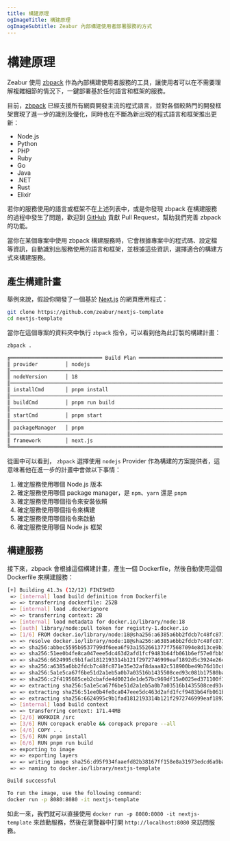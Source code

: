 ```yaml
---
title: 構建原理
ogImageTitle: 構建原理
ogImageSubtitle: Zeabur 內部構建使用者部署服務的方式
---
```


# 構建原理

Zeabur 使用 [zbpack](https://github.com/zeabur/zbpack) 作為內部構建使用者服務的工具，讓使用者可以在不需要理解複雜細節的情況下，一鍵部署基於任何語言和框架的服務。

目前，[zbpack](https://github.com/zeabur/zbpack) 已經支援所有網頁開發主流的程式語言，並對各個較熱門的開發框架實現了進一步的識別及優化，同時也在不斷為新出現的程式語言和框架推出更新：

- Node.js
- Python
- PHP
- Ruby
- Go
- Java
- .NET
- Rust
- Elixir

若你的服務使用的語言或框架不在上述列表中，或是你發現 zbpack 在構建服務的過程中發生了問題，歡迎到 [GitHub](https://github.com/zeabur/zbpack/pulls) 貢獻 Pull Request，幫助我們完善 zbpack 的功能。

當你在某個專案中使用 zbpack 構建服務時，它會根據專案中的程式碼、設定檔等資訊，自動識別出服務使用的語言和框架，並根據這些資訊，選擇適合的構建方式來構建服務。

## 產生構建計畫

舉例來說，假設你開發了一個基於 [Next.js](https://nextjs.org/) 的網頁應用程式：

```bash
git clone https://github.com/zeabur/nextjs-template
cd nextjs-template
```

當你在這個專案的資料夾中執行 `zbpack` 指令，可以看到他為此訂製的構建計畫：

```bash
zbpack .

╔══════════════════════════════ Build Plan ═════════════════════════════╗
║ provider         │ nodejs                                             ║
║───────────────────────────────────────────────────────────────────────║
║ nodeVersion      │ 18                                                 ║
║───────────────────────────────────────────────────────────────────────║
║ installCmd       │ pnpm install                                       ║
║───────────────────────────────────────────────────────────────────────║
║ buildCmd         │ pnpm run build                                     ║
║───────────────────────────────────────────────────────────────────────║
║ startCmd         │ pnpm start                                         ║
║───────────────────────────────────────────────────────────────────────║
║ packageManager   │ pnpm                                               ║
║───────────────────────────────────────────────────────────────────────║
║ framework        │ next.js                                            ║
╚═══════════════════════════════════════════════════════════════════════╝
```

從圖中可以看到， `zbpack` 選擇使用 `nodejs` Provider 作為構建的方案提供者，這意味著他在進一步的計畫中會做以下事情：

1. 確定服務使用哪個 Node.js 版本
2. 確定服務使用哪個 package manager，是 `npm`、`yarn` 還是 `pnpm`
3. 確定服務使用哪個指令來安裝依賴
4. 確定服務使用哪個指令來構建
5. 確定服務使用哪個指令來啟動
6. 確定服務使用哪個 Node.js 框架

## 構建服務

接下來，zbpack 會根據這個構建計畫，產生一個 Dockerfile，然後自動使用這個 Dockerfile 來構建服務：

```bash
[+] Building 41.3s (12/12) FINISHED                                                                     docker:orbstack
 => [internal] load build definition from Dockerfile                                                               0.0s
 => => transferring dockerfile: 252B                                                                               0.0s
 => [internal] load .dockerignore                                                                                  0.0s
 => => transferring context: 2B                                                                                    0.0s
 => [internal] load metadata for docker.io/library/node:18                                                         5.8s
 => [auth] library/node:pull token for registry-1.docker.io                                                        0.0s
 => [1/6] FROM docker.io/library/node:18@sha256:a6385a6bb2fdcb7c48fc871e35e32af8daaa82c518900be49b76d10c005864c2   6.9s
 => => resolve docker.io/library/node:18@sha256:a6385a6bb2fdcb7c48fc871e35e32af8daaa82c518900be49b76d10c005864c2   0.0s
 => => sha256:abbec5595b9537799df6eea6f93a1552661377f75687094e8d13ce9b179b497d 2.00kB / 2.00kB                     0.0s
 => => sha256:51ee0b4fe8ca047eee5dc463d2afd1fcf9483b64fb061b6ef57e0fbb57f8d47d 2.21MB / 2.21MB                     0.9s
 => => sha256:6624995c9b1fad1812193314b121f2972746999eaf1892d5c3924e26c09b9180 452B / 452B                         0.7s
 => => sha256:a6385a6bb2fdcb7c48fc871e35e32af8daaa82c518900be49b76d10c005864c2 1.21kB / 1.21kB                     0.0s
 => => sha256:5a1e5ca67f6be51d2a1eb5a0b7a03516b1435508ced93c081b17580ba61cdc5a 45.96MB / 45.96MB                   3.0s
 => => sha256:c2f4195685ceb2cbafde4d0021de1de57bc969df15a0025ed371100f1cccf364 7.54kB / 7.54kB                     0.0s
 => => extracting sha256:5a1e5ca67f6be51d2a1eb5a0b7a03516b1435508ced93c081b17580ba61cdc5a                          3.7s
 => => extracting sha256:51ee0b4fe8ca047eee5dc463d2afd1fcf9483b64fb061b6ef57e0fbb57f8d47d                          0.0s
 => => extracting sha256:6624995c9b1fad1812193314b121f2972746999eaf1892d5c3924e26c09b9180                          0.0s
 => [internal] load build context                                                                                  5.0s
 => => transferring context: 171.44MB                                                                              5.0s
 => [2/6] WORKDIR /src                                                                                             0.8s
 => [3/6] RUN corepack enable && corepack prepare --all                                                            7.5s
 => [4/6] COPY . .                                                                                                 2.4s
 => [5/6] RUN pnpm install                                                                                         7.0s
 => [6/6] RUN pnpm run build                                                                                       8.6s
 => exporting to image                                                                                             2.3s
 => => exporting layers                                                                                            2.3s
 => => writing image sha256:d95f934faaefd82b38167ff158e8a31973edcd6a9ba7cc361999080345e80e38                       0.0s
 => => naming to docker.io/library/nextjs-template                                                                 0.0s

Build successful

To run the image, use the following command:
docker run -p 8080:8080 -it nextjs-template
```

如此一來，我們就可以直接使用 `docker run -p 8080:8080 -it nextjs-template` 來啟動服務，然後在瀏覽器中打開 `http://localhost:8080` 來訪問服務。
